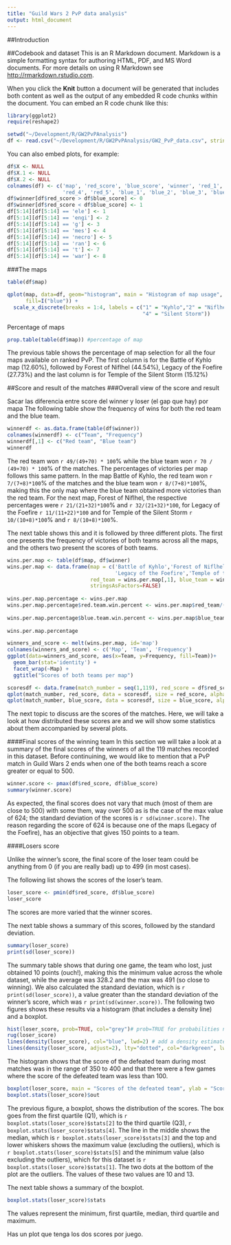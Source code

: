 ```yaml
---
title: "Guild Wars 2 PvP data analysis"
output: html_document
---
```


##Introduction

##Codebook and dataset
This is an R Markdown document. Markdown is a simple formatting syntax for authoring HTML, PDF, and MS Word documents. For more details on using R Markdown see <http://rmarkdown.rstudio.com>.

When you click the **Knit** button a document will be generated that includes both content as well as the output of any embedded R code chunks within the document. You can embed an R code chunk like this:

```r
library(ggplot2)
require(reshape2)
```

```r
setwd("~/Development/R/GW2PvPAnalysis")
df <- read.csv("~/Development/R/GW2PvPAnalysis/GW2_PvP_data.csv", stringsAsFactors=FALSE)
```

You can also embed plots, for example:

```r
df$X <- NULL
df$X.1 <- NULL
df$X.2 <- NULL
colnames(df) <- c('map', 'red_score', 'blue_score', 'winner', 'red_1', 'red_2', 'red_3',
                  'red_4', 'red_5', 'blue_1', 'blue_2', 'blue_3', 'blue_4', 'blue_5')
df$winner[df$red_score > df$blue_score] <- 0
df$winner[df$red_score < df$blue_score] <- 1
df[5:14][df[5:14] == 'ele'] <- 1
df[5:14][df[5:14] == 'engi'] <- 2
df[5:14][df[5:14] == 'g'] <- 3
df[5:14][df[5:14] == 'mes'] <- 4
df[5:14][df[5:14] == 'necro'] <- 5
df[5:14][df[5:14] == 'ran'] <- 6
df[5:14][df[5:14] == 't'] <- 7
df[5:14][df[5:14] == 'war'] <- 8
```

###The maps
```r
table(df$map)

qplot(map, data=df, geom="histogram", main = "Histogram of map usage", xlab = "Map", ylab="Count",
      fill=I("blue")) +
  scale_x_discrete(breaks = 1:4, labels = c("1" = "Kyhlo","2" = "Niflhel", "3" = "Foefire",
                                            "4" = "Silent Storm"))
```

Percentage of maps
```r
prop.table(table(df$map)) #percentage of map
```

The previous table shows the percentage of map selection for all the four maps available on ranked PvP. The first column is for the Battle of Kyhlo map (12.60%), followed by Forest of Niflhel (44.54%), Legacy of the Foefire (27.73%) and the last column is for Temple of the Silent Storm (15.12%)

##Score and result of the matches
###Overall view of the score and result


Sacar las diferencia entre score del winner y loser (el gap que hay) por mapa
The following table show the frequency of wins for both the red team and the blue team.
```r
winnerdf <- as.data.frame(table(df$winner))
colnames(winnerdf) <- c("Team", "Frequency")
winnerdf[,1] <- c("Red team", "Blue team")
winnerdf
```
The red team won `r 49/(49+70) * 100`% while the blue team won `r 70 / (49+70) * 100`% of the matches. The percentages of victories per map follows this same pattern. In the map Battle of Kyhlo, the red team won `r 7/(7+8)*100`% of the matches and the blue team won `r 8/(7+8)*100`%, making this the only map where the blue team obtained more victories than the red team. For the next map, Forest of Niflhel, the respective percentages were `r 21/(21+32)*100`% and `r 32/(21+32)*100`, for Legacy of the Foefire `r 11/(11+22)*100` and for Temple of the Silent Storm `r 10/(10+8)*100`% and `r 8/(10+8)*100`%. 

The next table shows this and it is followed by three different plots. The first one presents the frequency of victories of both teams across all the maps, and the others two present the scores of both teams.

```r
wins.per.map <- table(df$map, df$winner)
wins.per.map <- data.frame(map = c('Battle of Kyhlo','Forest of Niflhel',
                                   'Legacy of the Foefire','Temple of the Silent Storm'),
                           red_team = wins.per.map[,1], blue_team = wins.per.map[,2],
                           stringsAsFactors=FALSE)
                                
wins.per.map.percentage <- wins.per.map
wins.per.map.percentage$red.team.win.percent <- wins.per.map$red_team/(wins.per.map$red_team +
                                                                       wins.per.map$blue_team)*100
wins.per.map.percentage$blue.team.win.percent <- wins.per.map$blue_team/(wins.per.map$red_team +
                                                                         wins.per.map$blue_team)*100
wins.per.map.percentage
```

```r


winners_and_score <- melt(wins.per.map, id='map')
colnames(winners_and_score) <- c('Map', 'Team', 'Frequency')
ggplot(data=winners_and_score, aes(x=Team, y=Frequency, fill=Team))+
  geom_bar(stat='identity') +
  facet_wrap(~Map) +
  ggtitle("Scores of both teams per map")
```

```r
scoresdf <- data.frame(match_number = seq(1,119), red_score = df$red_score, blue_score = df$blue_score, map = df$map)
qplot(match_number, red_score, data = scoresdf, size = red_score, alpha = red_score, colour = "red") + theme(legend.position = "none")
qplot(match_number, blue_score, data = scoresdf, size = blue_score, alpha = blue_score, colour = blue_score) + theme(legend.position = "none")
```

The next topic to discuss are the scores of the matches. Here, we will take a look at how distributed these scores are and we will show some statistics about them accompanied by several plots. 

####Final scores of the winning team
In this section we will take a look at a summary of the final scores of the winners of all the 
119 matches recorded in this dataset. Before continuining, we would like to mention
that a PvP match in Guild Wars 2 ends when one of the both teams reach a score 
greater or equal to 500.

```r
winner.score <- pmax(df$red_score, df$blue_score)
summary(winner.score)
```

As expected, the final scores does not vary that much (most of them are close to 500) 
with some them, way over 500 as is the case of the max value of 624; the standard 
deviation of the scores is `r sd(winner.score)`. The reason regarding the score 
of 624 is because one of the maps (Legacy of the Foefire), has an objective that 
gives 150 points to a team.

####Losers score

Unlike the winner's score, the final score of the loser team could be anything from 0 (if you are really bad) up to 499 (in most cases).

The following list shows the scores of the loser's team.

```r
loser_score <- pmin(df$red_score, df$blue_score)
loser_score
```

The scores are more varied that the winner scores.

The next table shows a summary of this scores, followed by the standard deviation.

```r
summary(loser_score)
print(sd(loser_score))
```

The summary table shows that during one game, the team who lost, just obtained 10 points (ouch!), making this the minimum value across the whole dataset, while the average was 328.2 and the max was 491 (so close to winning). We also calculated the standard deviation, which is `r print(sd(loser_score))`, a value greater than the standard deviation of the winner's score, which was `r print(sd(winner.score))`. The following two figures shows these results via a histogram (that includes a density line) and a boxplot.

```r
hist(loser_score, prob=TRUE, col="grey")# prob=TRUE for probabilities not counts
rug(loser_score)
lines(density(loser_score), col="blue", lwd=2) # add a density estimate with defaults
lines(density(loser_score, adjust=2), lty="dotted", col="darkgreen", lwd=2) #smoother
```

The histogram shows that the score of the defeated team during most matches was in the range of 350 to 400 and that there were a few games where the score of the defeated team was less than 100.

```r
boxplot(loser_score, main = "Scores of the defeated team", ylab = "Score")
boxplot.stats(loser_score)$out
```

The previous figure, a boxplot, shows the distribution of the scores. The box goes from the first quartile (Q1), which is `r boxplot.stats(loser_score)$stats[2]`  to the third quartile (Q3), `r boxplot.stats(loser_score)$stats[4]`. The line in the middle shows the median, which is `r boxplot.stats(loser_score)$stats[3]` and the top and lower whiskers shows the maximum value (excluding the outliers), which is `r boxplot.stats(loser_score)$stats[5]` and the minimum value (also excluding the outliers), which for this dataset is `r boxplot.stats(loser_score)$stats[1]`. The two dots at the bottom of the plot are the outliers. The values of these two values are 10 and 13.

The next table shows a summary of the boxplot.

```r
boxplot.stats(loser_score)$stats
```

The values represent the minimum, first quartile, median, third quartile and maximum.


Has un plot que tenga los dos scores por juego.



